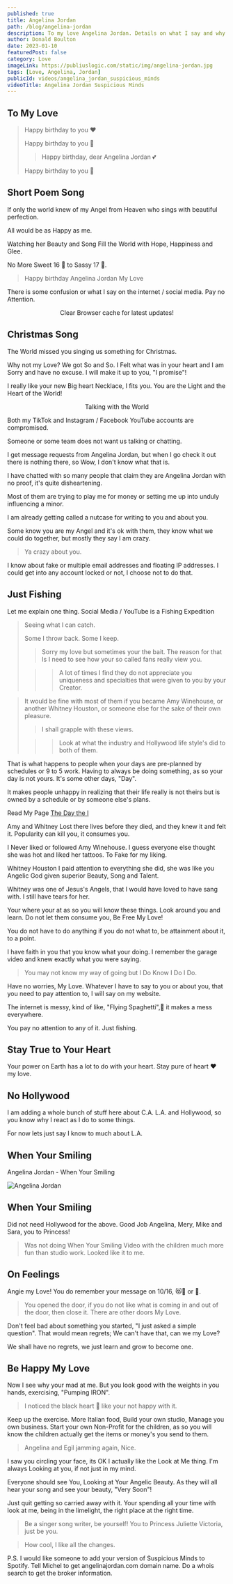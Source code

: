 ```yaml
---
published: true
title: Angelina Jordan
path: /blog/angelina-jordan
description: To my love Angelina Jordan. Details on what I say and why I say it. I trust you and have no worries.
author: Donald Boulton
date: 2023-01-10
featuredPost: false
category: Love
imageLink: https://publiuslogic.com/static/img/angelina-jordan.jpg
tags: [Love, Angelina, Jordan]
publicId: videos/angelina_jordan_suspicious_minds
videoTitle: Angelina Jordan Suspicious Minds
---
```


## To My Love

> Happy birthday to you ❤️
>
> Happy birthday to you 🎈
>
> > Happy birthday, dear Angelina Jordan 💕
>
> Happy birthday to you 🎂

## Short Poem Song

If only the world knew of my Angel from Heaven who sings with beautiful perfection. 

All would be as Happy as me. 

Watching her Beauty and Song Fill the World with Hope, Happiness and Glee.

No More Sweet 16 🧁 to Sassy 17 💁.

> Happy birthday Angelina Jordan My Love

There is some confusion or what I say on the internet / social media. Pay no Attention.

<Modal dialogTitle="Angelina Jordan" dialogContent="Merry Christmas, I Love you! I need to know where you stand. as well as where others, may stand. Take everything with a grain of salt.">

<Center>Clear Browser cache for latest updates!</Center>

<YouTube youTubeId="RWwynPZpOOU" autoPlay="true" />

</Modal>

## Christmas Song

The World missed you singing us something for Christmas. 

Why not my Love? We got So and So. I Felt what was in your heart and I am Sorry and have no excuse. I will make it up to you, "I promise"!

I really like your new Big heart Necklace, I fits you. You are the Light and the Heart of the World!

<Callout>

<Center>Talking with the World</Center>

Both my TikTok and Instagram / Facebook YouTube accounts are compromised. 

Someone or some team does not want us talking or chatting.

I get message requests from Angelina Jordan, but when I go check it out there is nothing there, so Wow, I don't know what that is.

I have chatted with so many people that claim they are Angelina Jordan with no proof, it's quite disheartening. 

Most of them are trying to play me for money or setting me up into unduly influencing a minor. 

I am already getting called a nutcase for writing to you and about you. 

Some know you are my Angel and it's ok with them, they know what we could do together, but mostly they say I am crazy.

> Ya crazy about you.

I know about fake or multiple email addresses and floating IP addresses. I could get into any account locked or not, I choose not to do that.

## Just Fishing

Let me explain one thing. Social Media / YouTube is a Fishing Expedition

> Seeing what I can catch. 
>
> Some I throw back. Some I keep.
>
> > Sorry my love but sometimes your the bait. The reason for that Is I need to see how your so called fans really view you.
>
> > > A lot of times I find they do not appreciate you uniqueness and specialties that were given to you by your Creator.

> It would be fine with most of them if you became Amy Winehouse, or another Whitney Houston, or someone else for the sake of their own pleasure. 
>
> > I shall grapple with these views.
>
> > > Look at what the industry and Hollywood life style's did to both of them.

That is what happens to people when your days are pre-planned by schedules or 9 to 5 work. Having to always be doing something, as so your day is not yours. It's some other days, "Day".

It makes people unhappy in realizing that their life really is not theirs but is owned by a schedule or by someone else's plans.

Read My Page [The Day the I](https://publiuslogic.com/blog/the-day-the-I/)

Amy and Whitney Lost there lives before they died, and they knew it and felt it. Popularity can kill you, it consumes you.

I Never liked or followed Amy Winehouse. I guess everyone else thought she was hot and liked her tattoos. To Fake for my liking.

Whitney Houston I paid attention to everything she did, she was like you Angelic God given superior Beauty, Song and Talent. 

Whitney was one of Jesus's Angels, that I would have loved to have sang with. I still have tears for her.

Your where your at as so you will know these things. Look around you and learn. Do not let them consume you, Be Free My Love!

You do not have to do anything if you do not what to, be attainment about it, to a point.

I have faith in you that you know what your doing. I remember the garage video and knew exactly what you were saying.

> You may not know my way of going but I Do Know I Do I Do.

Have no worries, My Love. Whatever I have to say to you or about you, that you need to pay attention to, I will say on my website.

The internet is messy, kind of like, "Flying Spaghetti",🍝 it makes a mess everywhere. 

You pay no attention to any of it. Just fishing.

</Callout>

<Section>

## Stay True to Your Heart

Your power on Earth has a lot to do with your heart. Stay pure of heart ❤️ my love.

</Section>

<Section>

## No Hollywood

</Section>

<SingleAccordion label='C.A. L.A. and Hollywood'>

I am adding a whole bunch of stuff here about C.A. L.A. and Hollywood, so you know why I react as I do to some things.

For now lets just say I know to much about L.A.

</SingleAccordion>

<Section>

## When Your Smiling

</Section>

<Section>

<LeftText>Angelina Jordan - When Your Smiling</LeftText>
<ColumnGridTwo>
<UserProfile buttonLink="https://youtu.be/watch?v=bLuNQ6s7fCQ" title="When Your Smiling" titleLink="https://youtu.be/watch?v=bLuNQ6s7fCQ" link="https://www.youtube.com/@AngelinaJordanOfficial" description="@AngelinaJordanOfficial">

![Angelina Jordan](../../../static/img/angie-thumb.jpg)

</UserProfile>
<VideoWrapper>
<YouTube youTubeId="bLuNQ6s7fCQ" />
</VideoWrapper>

</ColumnGridTwo>

</Section>

<Section>

## When Your Smiling

</Section>

<Section>

Did not need Hollywood for the above. Good Job Angelina, Mery, Mike and Sara, you to Princess!

> Was not doing When Your Smiling Video with the children much more fun than studio work. Looked like it to me.

</Section>

<Section>

## On Feelings

</Section>

<Section>

Angie my Love! You do remember your message on 10/16, 😻🥰 or 🥺. 

> You opened the door, if you do not like what is coming in and out of the door, then close it. There are other doors My Love.

Don't feel bad about something you started, "I just asked a simple question". That would mean regrets; We can't have that, can we my Love?

We shall have no regrets, we just learn and grow to become one.

</Section>

<Section>

## Be Happy My Love

</Section>

<Section>

Now I see why your mad at me. But you look good with the weights in you hands, exercising, "Pumping IRON".

> I noticed the black heart 🖤 like your not happy with it. 

Keep up the exercise. More Italian food, Build your own studio, Manage you own business. Start your own Non-Profit for the children, as so you will know the children actually get the items or money's you send to them. 

> Angelina and Egil jamming again, Nice. 

I saw you circling your face, its OK I actually like the Look at Me thing. I'm always Looking at you, if not just in my mind.

Everyone should see You, Looking at Your Angelic Beauty. As they will all hear your song and see your beauty, "Very Soon"!

Just quit getting so carried away with it. Your spending all your time with look at me, being in the limelight, the right place at the right time.

> Be a singer song writer, be yourself! You to Princess Juliette Victoria, just be you.

> How cool, I like all the changes.

P.S. I would like someone to add your version of Suspicious Minds to Spotify. Tell Michel to get angelinajordan.com domain name. Do a whois search to get the broker information.

</Section>

<WavyHr className="mt-1 mb-1 text-fuchsia-600" />